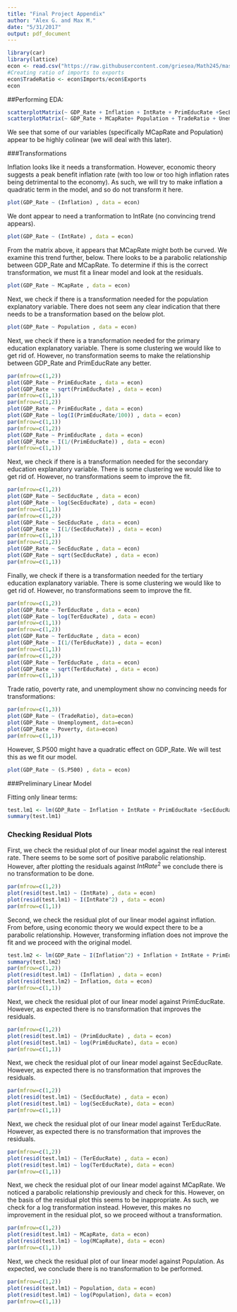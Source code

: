 ```yaml
---
title: "Final Project Appendix"
author: "Alex G. and Max M."
date: "5/31/2017"
output: pdf_document
---
```


```r
library(car)
library(lattice)
econ <- read.csv("https://raw.githubusercontent.com/griesea/Math245/master/finaldata.csv", header = TRUE, sep = ",")
#Creating ratio of imports to exports
econ$TradeRatio <- econ$Imports/econ$Exports
econ
```

##Performing EDA:

```r
scatterplotMatrix(~ GDP_Rate + Inflation + IntRate + PrimEducRate +SecEducRate + TerEducRate, data = econ)
scatterplotMatrix(~ GDP_Rate + MCapRate+ Population + TradeRatio + Unemployment + S.P500 + Poverty, data = econ)
```

We see that some of our variables (specifically MCapRate and Population) appear to be highly colinear (we will deal with this later).

###Transformations

Inflation looks like it needs a transformation. However, economic theory suggests a peak benefit inflation rate (with too low or too high inflation rates being detrimental to the economy). As such, we will try to make inflation a quadratic term in the model, and so do not transform it here.
```r
plot(GDP_Rate ~ (Inflation) , data = econ)
```

We dont appear to need a tranformation to IntRate (no convincing trend appears).

```r
plot(GDP_Rate ~ (IntRate) , data = econ)
```

From the matrix above, it appears that MCapRate might both be curved. We examine this trend further, below. There looks to be a parabolic relationship between GDP_Rate and MCapRate. To determine if this is the correct transformation, we must fit a linear model and look at the residuals. \textit{To be done after other transformations.}

```r
plot(GDP_Rate ~ MCapRate , data = econ)
```

Next, we check if there is a transformation needed for the population explanatory variable. There does not seem any clear indication that there needs to be a transformation based on the below plot.

```r
plot(GDP_Rate ~ Population , data = econ)
```

Next, we check if there is a transformation needed for the primary education explanatory variable. There is some clustering we would like to get rid of. However, no transformation seems to make the relationship between GDP_Rate and PrimEducRate any better.

```r
par(mfrow=c(1,2))
plot(GDP_Rate ~ PrimEducRate , data = econ)
plot(GDP_Rate ~ sqrt(PrimEducRate) , data = econ)
par(mfrow=c(1,1))
par(mfrow=c(1,2))
plot(GDP_Rate ~ PrimEducRate , data = econ)
plot(GDP_Rate ~ log(I(PrimEducRate/100)) , data = econ)
par(mfrow=c(1,1))
par(mfrow=c(1,2))
plot(GDP_Rate ~ PrimEducRate , data = econ)
plot(GDP_Rate ~ I(1/(PrimEducRate)) , data = econ)
par(mfrow=c(1,1))
```

Next, we check if there is a transformation needed for the secondary education explanatory variable. There is some clustering we would like to get rid of. However, no transformations seem to improve the fit.

```r
par(mfrow=c(1,2))
plot(GDP_Rate ~ SecEducRate , data = econ)
plot(GDP_Rate ~ log(SecEducRate) , data = econ)
par(mfrow=c(1,1))
par(mfrow=c(1,2))
plot(GDP_Rate ~ SecEducRate , data = econ)
plot(GDP_Rate ~ I(1/(SecEducRate)) , data = econ)
par(mfrow=c(1,1))
par(mfrow=c(1,2))
plot(GDP_Rate ~ SecEducRate , data = econ)
plot(GDP_Rate ~ sqrt(SecEducRate) , data = econ)
par(mfrow=c(1,1))
```

Finally, we check if there is a transformation needed for the tertiary education explanatory variable. There is some clustering we would like to get rid of. However, no transformations seem to improve the fit.

```r
par(mfrow=c(1,2))
plot(GDP_Rate ~ TerEducRate , data = econ)
plot(GDP_Rate ~ log(TerEducRate) , data = econ)
par(mfrow=c(1,1))
par(mfrow=c(1,2))
plot(GDP_Rate ~ TerEducRate , data = econ)
plot(GDP_Rate ~ I(1/(TerEducRate)) , data = econ)
par(mfrow=c(1,1))
par(mfrow=c(1,2))
plot(GDP_Rate ~ TerEducRate , data = econ)
plot(GDP_Rate ~ sqrt(TerEducRate) , data = econ)
par(mfrow=c(1,1))
```


Trade ratio, poverty rate, and unemployment show no convincing needs for transformations:
```r
par(mfrow=c(1,3))
plot(GDP_Rate ~ (TradeRatio), data=econ)
plot(GDP_Rate ~ Unemployment, data=econ)
plot(GDP_Rate ~ Poverty, data=econ)
par(mfrow=c(1,1))
```

However, S.P500 might have a quadratic effect on GDP_Rate. We will test this as we fit our model. 
```r
plot(GDP_Rate ~ (S.P500) , data = econ)
```


###Preliminary Linear Model

Fitting only linear terms:
```r
test.lm1 <- lm(GDP_Rate ~ Inflation + IntRate + PrimEducRate +SecEducRate + TerEducRate + MCapRate+ Population + TradeRatio + Unemployment + S.P500 + Poverty +President + Senate + House, data = econ)
summary(test.lm1)
```


### Checking Residual Plots

First, we check the residual plot of our linear model against the real interest rate. There seems to be some sort of positive parabolic relationship. However, after plotting the residuals against $IntRate^2$ we conclude there is no transformation to be done.
```r
par(mfrow=c(1,2))
plot(resid(test.lm1) ~ (IntRate) , data = econ)
plot(resid(test.lm1) ~ I(IntRate^2) , data = econ)
par(mfrow=c(1,1))
```

Second, we check the residual plot of our linear model against inflation. From before, using economic theory we would expect there to be a parabolic relationship. However, transforming inflation does not improve the fit and we proceed with the original model.
```r
test.lm2 <- lm(GDP_Rate ~ I(Inflation^2) + Inflation + IntRate + PrimEducRate +SecEducRate + TerEducRate + MCapRate+ Population + TradeRatio + Unemployment + S.P500 + Poverty +President + Senate + House, data = econ)
summary(test.lm2)
par(mfrow=c(1,2))
plot(resid(test.lm1) ~ (Inflation) , data = econ)
plot(resid(test.lm2) ~ Inflation, data = econ)
par(mfrow=c(1,1))
```

Next, we check the residual plot of our linear model against PrimEducRate. However, as expected there is no transformation that improves the residuals.
```r
par(mfrow=c(1,2))
plot(resid(test.lm1) ~ (PrimEducRate) , data = econ)
plot(resid(test.lm1) ~ log(PrimEducRate), data = econ)
par(mfrow=c(1,1))
```


Next, we check the residual plot of our linear model against SecEducRate. However, as expected there is no transformation that improves the residuals.
```r
par(mfrow=c(1,2))
plot(resid(test.lm1) ~ (SecEducRate) , data = econ)
plot(resid(test.lm1) ~ log(SecEducRate), data = econ)
par(mfrow=c(1,1))
```


Next, we check the residual plot of our linear model against TerEducRate. However, as expected there is no transformation that improves the residuals.
```r
par(mfrow=c(1,2))
plot(resid(test.lm1) ~ (TerEducRate) , data = econ)
plot(resid(test.lm1) ~ log(TerEducRate), data = econ)
par(mfrow=c(1,1))
```


Next, we check the residual plot of our linear model against MCapRate. We noticed a parabolic relationship previously and check for this. However, on the basis of the residual plot this seems to be inappropriate. As such, we check for a log transformation instead. However, this makes no improvement in the residual plot, so we proceed without a transformation.
```r
par(mfrow=c(1,2))
plot(resid(test.lm1) ~ MCapRate, data = econ)
plot(resid(test.lm1) ~ log(MCapRate), data = econ)
par(mfrow=c(1,1))
```

Next, we check the residual plot of our linear model against Population. As expected, we conclude there is no transformation to be performed.
```r
par(mfrow=c(1,2))
plot(resid(test.lm1) ~ Population, data = econ)
plot(resid(test.lm1) ~ log(Population), data = econ)
par(mfrow=c(1,1))
```


